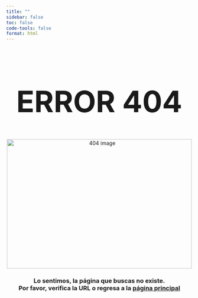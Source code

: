 ```yaml
---
title: ""
sidebar: false
toc: false
code-tools: false
format: html
---
```


<center>
<h1 style="font-size: 80px;">ERROR 404</h1>
</center>

<center>
<img src = "/img/404_cat.gif" alt="404 image" height=350px width=500px>

<h3>
Lo sentimos, la página que buscas no existe. <br> 
Por favor, verifica la URL o regresa a la [página principal](https://christian-f-badillo.github.io/Ciencia-de-datos-con-Python-de-estadistica-descriptiva-a-redes-neuronales/)
</h3>
</center>

